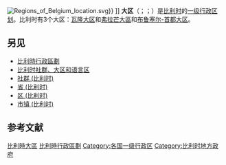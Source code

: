 {{noteTA|G1=比利时地名}}
[[File:Regions_of_Belgium_location.svg|thumb]]}}{{Legend|#A8A800|[[弗拉芒大區|弗拉芒大區]]}}{{Legend|#A80000|[[瓦隆大区|瓦隆大区]]}}
]]
'''大区'''（{{lang-nl|Gewest}}；{{lang-fr|Région}}；{{lang-de|Region}}）是[[比利时|比利时]]的[[比利時行政區劃|一级行政区划]]。比利时有3个大区：[[瓦隆大区|瓦隆大区]]和[[弗拉芒大區|弗拉芒大區]]和[[布鲁塞尔-首都大区|布鲁塞尔-首都大区]]。

==另见==
{{commons category}}
* [[比利時行政區劃|比利時行政區劃]]
* [[比利时社群、大区和语言区|比利时社群、大区和语言区]]
* [[社群_(比利时)|社群 (比利时)]]
* [[省_(比利时)|省 (比利时)]]
* [[区_(比利时)|区 (比利时)]]
* [[市镇_(比利时)|市镇 (比利时)]]

==参考文献==
{{reflist|30em}}

{{比利时行政区划}}
[[Category:比利時大區|]]
[[Category:比利時行政區劃|]]
[[Category:各国一级行政区|Category:各国一级行政区]]
[[Category:比利时地方政府|Category:比利时地方政府]]